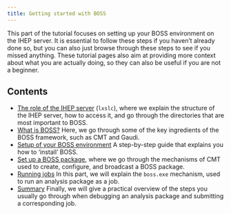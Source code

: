 ```yaml
---
title: Getting started with BOSS
---
```


This part of the tutorial focuses on setting up your BOSS environment on the IHEP server. It is essential to follow these steps if you haven't already done so, but you can also just browse through these steps to see if you missed anything. These tutorial pages also aim at providing more context about what you are actually doing, so they can also be useful if you are not a beginner.

## Contents

- [The role of the IHEP server](server.qmd) (`lxslc`), where we explain the structure of the IHEP server, how to access it, and go through the directories that are most important to BOSS.
- [What is BOSS?](intro.qmd) Here, we go through some of the key ingredients of the BOSS framework, such as CMT and Gaudi.
- [Setup of your BOSS environment](setup.qmd) A step-by-step guide that explains you how to 'install' BOSS.
- [Set up a BOSS package](setup-package.qmd), where we go through the mechanisms of CMT used to create, configure, and broadcast a BOSS package.
- [Running jobs](jobs.qmd) In this part, we will explain the `boss.exe` mechanism, used to run an analysis package as a job.
- [Summary](summary.qmd) Finally, we will give a practical overview of the steps you usually go through when debugging an analysis package and submitting a corresponding job.
